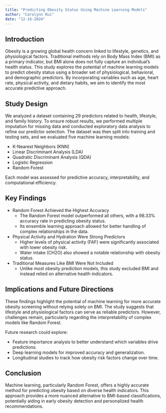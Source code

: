 ```yaml
---
title: "Predicting Obesity Status Using Machine Learning Models"
author: "Carolynn Rui"
date: "12-16-2024"
---
```


## Introduction

Obesity is a growing global health concern linked to lifestyle, genetics, and physiological factors. Traditional methods rely on Body Mass Index (BMI) as a primary indicator, but BMI alone does not fully capture an individual’s health status. This study explores the potential of machine learning models to predict obesity status using a broader set of physiological, behavioral, and demographic predictors. By incorporating variables such as age, heart rate, physical activity, and dietary habits, we aim to identify the most accurate predictive approach.

## Study Design

We analyzed a dataset containing 29 predictors related to health, lifestyle, and family history. To ensure robust results, we performed multiple imputation for missing data and conducted exploratory data analysis to refine our predictor selection. The dataset was then split into training and testing sets, and we evaluated five machine learning models:

- K-Nearest Neighbors (KNN) 
- Linear Discriminant Analysis (LDA) 
- Quadratic Discriminant Analysis (QDA) 
- Logistic Regression 
- Random Forest 

Each model was assessed for predictive accuracy, interpretability, and computational efficiency.

## Key Findings

- Random Forest Achieved the Highest Accuracy
  - The Random Forest model outperformed all others, with a 98.33% accuracy rate in predicting obesity status. 
  - Its ensemble learning approach allowed for better handling of complex relationships in the data.

- Physical Activity and Hydration Were Strong Predictors
  - Higher levels of physical activity (FAF) were significantly associated with lower obesity risk. 
  - Water intake (CH2O) also showed a notable relationship with obesity status.

- Traditional Measures Like BMI Were Not Included 
  - Unlike most obesity prediction models, this study excluded BMI and instead relied on alternative health indicators.

## Implications and Future Directions

These findings highlight the potential of machine learning for more accurate obesity screening without relying solely on BMI. The study suggests that lifestyle and physiological factors can serve as reliable predictors. However, challenges remain, particularly regarding the interpretability of complex models like Random Forest.

Future research could explore: 

- Feature importance analysis to better understand which variables drive predictions. 
- Deep learning models for improved accuracy and generalization. 
- Longitudinal studies to track how obesity risk factors change over time.

## Conclusion

Machine learning, particularly Random Forest, offers a highly accurate method for predicting obesity based on diverse health indicators. This approach provides a more nuanced alternative to BMI-based classifications, potentially aiding in early obesity detection and personalized health recommendations.
